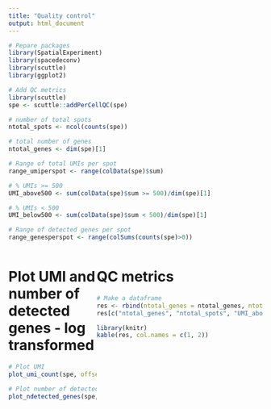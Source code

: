 ```yaml
---
title: "Quality control"
output: html_document
---
```


<style type="text/css">
   .main-container {max-width: 100%;}
   .row {display: flex;}
   .column {flex: 50%;}
</style>

```r
# Pepare packages
library(SpatialExperiment)
library(spacedeconv)
library(scuttle)
library(ggplot2)

```


```r
# Add QC metrics
library(scuttle)
spe <- scuttle::addPerCellQC(spe)
```

```r

# number of total spots
ntotal_spots <- ncol(counts(spe))

# total number of genes
ntotal_genes <- dim(spe)[1]

# Range of total UMIs per spot
range_umiperspot <- range(colData(spe)$sum)

# % UMIs >= 500
UMI_above500 <- sum(colData(spe)$sum >= 500)/dim(spe)[1]

# % UMIs < 500
UMI_below500 <- sum(colData(spe)$sum < 500)/dim(spe)[1]

# Range of detected genes per spot
range_genesperspot <- range(colSums(counts(spe)>0))

```


<div class = "row">
<div class = "column">
# Plot UMI and number of detected genes - log transformed
```r
# Plot UMI 
plot_umi_count(spe, offset_rotation = T, transform_scale = "log")

# Plot number of detected genes
plot_ndetected_genes(spe, offset_rotation = T, transform_scale = "log")
```
</div>

<div class = "column">
# QC metrics
```r
# Make a dataframe
res <- rbind(ntotal_genes = ntotal_genes, ntotal_spots = ntotal_spots, range_umiperspot = range_umiperspot, UMI_above500 = UMI_above500, UMI_below500 = UMI_below500, range_genesperspot = range_genesperspot)
res[c("ntotal_genes", "ntotal_spots", "UMI_above500", "UMI_below500"), 2] <- NA

library(knitr)
kable(res, col.names = c(1, 2))
```


</div>
</div>


